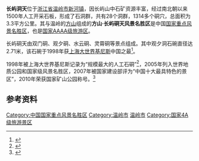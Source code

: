 {{coord|28|26|05|N|121|26|20|E|display=title|scale:100000}}
'''长屿洞天'''位于[[浙江省|浙江省]][[温岭市|温岭市]][[新河镇|新河镇]]，因长屿山中石矿资源丰富，经过南北朝以来1500年人工开采石板，形成了石洞群，共有28个洞群，1314多个硐穴，总面积为3.3平方公里。其与温岭的[[方山|方山]]组成的'''方山·长屿硐天风景名胜区'''是中国[[国家重点风景名胜区|国家重点风景名胜区]]，也是[[国家AAAA级旅游区|国家AAAA级旅游区]]。

长屿硐天由双门硐、观夕硐、水云硐、灵霄硐等景点组成。其中观夕洞石碗直径达2.71米，该石碗于1998年获[[上海大世界基尼斯|上海大世界基尼斯]]中国之最<ref>{{cite web |title=大世界基尼斯官网 |url=http://dsjjns.com/recordsDetail.html?id=12584 |website=dsjjns.com |accessdate=2022-03-18 |archive-date=2022-03-18 |archive-url=https://web.archive.org/web/20220318011213/http://dsjjns.com/recordsDetail.html?id=12584 |dead-url=no }}</ref>。

1998年被上海大世界基尼斯记录为“规模最大的人工石硐”<ref>{{cite web |title=大世界基尼斯官网 |url=http://dsjjns.com/recordsDetail.html?id=12698 |website=dsjjns.com |accessdate=2022-03-18 |archive-date=2022-03-18 |archive-url=https://web.archive.org/web/20220318011215/http://dsjjns.com/recordsDetail.html?id=12698 |dead-url=no }}</ref>，2005年列入世界地质公园和国家级风景名胜区，2007年被国家建设部评为“中国十大最具特色的景区”，2010年荣获国家矿山公园称号。<ref>{{cite web |url=http://www.changyudongtian.com/index.php?m=Gaikuang&a=qiyejianjie |title=简介 |website=长屿硐天官网 |access-date=2018-10-30 |archive-date=2018-10-30 |archive-url=https://web.archive.org/web/20181030090544/http://www.changyudongtian.com/index.php?m=Gaikuang&a=qiyejianjie |dead-url=no }}</ref>

== 参考资料 ==

[[Category:中国国家重点风景名胜区|Category:中国国家重点风景名胜区]]
[[Category:温岭市|Category:温岭市]]
[[Category:台州旅游|温岭市]]
[[Category:国家4A级旅游景区|Category:国家4A级旅游景区]]